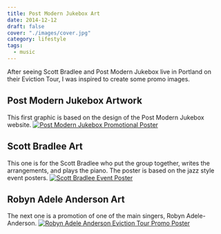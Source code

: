 ```yaml
---
title: Post Modern Jukebox Art
date: 2014-12-12
draft: false
cover: "./images/cover.jpg"
category: lifestyle
tags: 
  - music
---
```


After seeing Scott Bradlee and Post Modern Jukebox live in Portland on their Eviction Tour, I was inspired to create some promo images.

## Post Modern Jukebox Artwork

This first graphic is based on the design of the Post Modern Jukebox website. [![Post Modern Jukebox Promotional Poster](https://res.cloudinary.com/joelmturner/blog/2014/12/PMJ-Promotional-Poster.jpg)](https://res.cloudinary.com/joelmturner/blog/2014/12/PMJ-Promotional-Poster.jpg)

## Scott Bradlee Art

This one is for the Scott Bradlee who put the group together, writes the arrangements, and plays the piano. The poster is based on the jazz style event posters. [![Scott Bradlee Event Poster](https://res.cloudinary.com/joelmturner/blog/2014/12/Scott-Bradlee-Event-Poster.jpg)](https://res.cloudinary.com/joelmturner/blog/2014/12/Scott-Bradlee-Event-Poster.jpg)

## Robyn Adele Anderson Art

The next one is a promotion of one of the main singers, Robyn Adele-Anderson. [![Robyn Adele Anderson Eviction Tour Promo Poster](https://res.cloudinary.com/joelmturner/blog/2014/12/Robyn-Eviction-Tour-Promo-Poster.jpg)](https://res.cloudinary.com/joelmturner/blog/2014/12/Robyn-Eviction-Tour-Promo-Poster.jpg)
